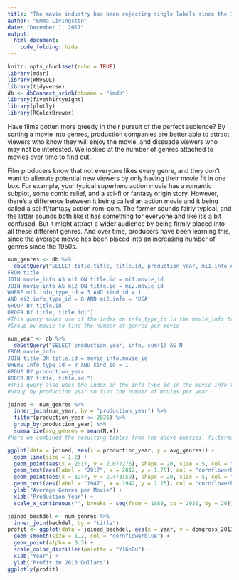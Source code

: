 ```yaml
---
title: "The movie industry has been rejecting single labels since the 1950s"
author: "Emma Livingston"
date: "December 1, 2017"
output:
  html_document:
    code_folding: hide
---
```



```r
knitr::opts_chunk$set(echo = TRUE)
library(mdsr)
library(RMySQL)
library(tidyverse)
db <- dbConnect_scidb(dbname = "imdb")
library(fivethirtyeight)
library(plotly)
library(RColorBrewer)
```

Have films gotten more greedy in their pursuit of the perfect audience? By sorting a movie into genres, production companies are better able to attract viewers who know they will enjoy the movie, and dissuade viewers who may not be interested. We looked at the number of genres attached to movies over time to find out.

Film producers know that not everyone likes every genre, and they don't want to alienate potential new viewers by only having their movie fit in one box. For example, your typical superhero action movie has a romantic subplot, some comic relief, and a sci-fi or fantasy origin story. However, there's a difference between it being called an action movie and it being called a sci-fi/fantasy action rom-com. The former sounds fairly typical, and the latter sounds both like it has something for everyone and like it's a bit confused. But it might attract a wider audience by being firmly placed into all these different genres. And over time, producers have been learning this, since the average movie has been placed into an increasing number of genres since the 1950s.

```r
num_genres <- db %>%
  dbGetQuery("SELECT title.title, title.id, production_year, mi1.info AS genre, mi2.info AS country, sum(1) AS N
FROM title
JOIN movie_info AS mi1 ON title.id = mi1.movie_id
JOIN movie_info AS mi2 ON title.id = mi2.movie_id
WHERE mi1.info_type_id = 3 AND kind_id = 1 
AND mi2.info_type_id = 8 AND mi2.info = 'USA'
GROUP BY title.id
ORDER BY title, title.id;")
#This query makes use of the index on info_type_id in the movie_info table
#Group by movie to find the number of genres per movie

num_year <- db %>%
  dbGetQuery("SELECT production_year, info, sum(1) AS N
FROM movie_info
JOIN title ON title.id = movie_info.movie_id
WHERE info_type_id = 3 AND kind_id = 1
GROUP BY production_year
ORDER BY title, title.id;")
#This query also uses the index on the info_type_id in the movie_info table
#Group by production year to find the number of movies per year

joined <- num_genres %>%
  inner_join(num_year, by = "production_year") %>%
  filter(production_year <= 2026) %>%
  group_by(production_year) %>%
  summarize(avg_genres = mean(N.x))
#Here we combined the resulting tables from the above queries, filtered out any film with a production year greater than 2026 (because of the \href{http://www.imdb.com/title/tt5174640/}{film to be released in 2115}), and found the average number of genres per year.

ggplot(data = joined, aes(x = production_year, y = avg_genres)) +
  geom_line(size = 1.2) +
  geom_point(aes(x = 2017, y = 2.077276), shape = 20, size = 5, col = "cornflowerblue") +
  geom_text(aes(label = "2017", x = 2012, y = 1.75), col = "cornflowerblue") +
  geom_point(aes(x = 1947, y = 2.473159), shape = 20, size = 5, col = "cornflowerblue") +
  geom_text(aes(label = "1947", x = 1942, y = 2.25), col = "cornflowerblue") +
  ylab("Average Genres per Movie") +
  xlab("Production Year") +
  scale_x_continuous("", breaks = seq(from = 1880, to = 2020, by = 20))
``` 

```r
joined_bechdel <- num_genres %>%
  inner_join(bechdel, by = "title")
profit <- ggplot(data = joined_bechdel, aes(x = year, y = domgross_2013 - budget_2013, col = N, label = title)) +
  geom_smooth(size = 1.2, col = "cornflowerblue") +
  geom_point(alpha = 0.3) +
  scale_color_distiller(palette = "YlGnBu") +
  xlab("Year") +
  ylab("Profit in 2013 Dollars")
ggplotly(profit)
```


